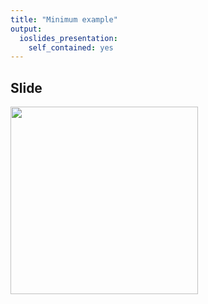 ```yaml
---
title: "Minimum example"
output:
  ioslides_presentation:
    self_contained: yes
---
```


## Slide

<div class="centered">
<img src="image/paradigm.gif" height = 300 />
</div>